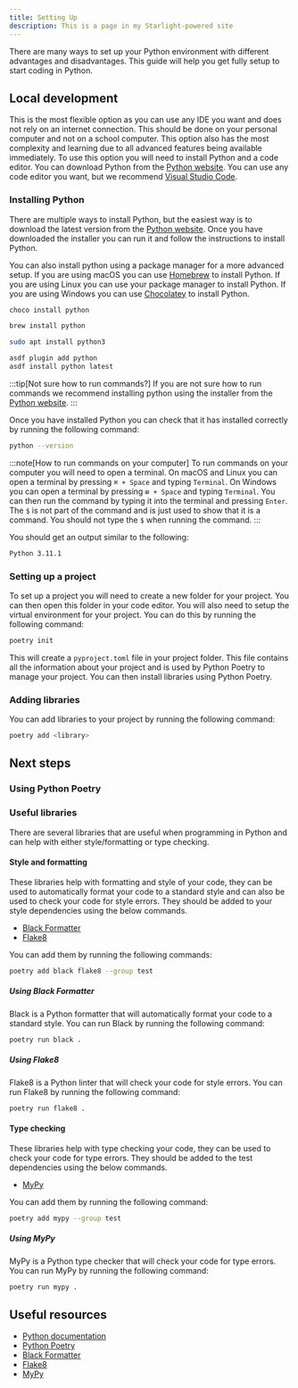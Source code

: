 ```yaml
---
title: Setting Up
description: This is a page in my Starlight-powered site
---
```



There are many ways to set up your Python environment with different advantages and disadvantages. This guide will help you get fully setup to start coding in Python.

## Local development

This is the most flexible option as you can use any IDE you want and does not rely on an internet connection. This should be done on your personal computer and not on a school computer. This option also has the most complexity and learning due to all advanced features being available immediately. To use this option you will need to install Python and a code editor. You can download Python from the [Python website](https://www.python.org/downloads/). You can use any code editor you want, but we recommend [Visual Studio Code](https://code.visualstudio.com/).

### Installing Python

There are multiple ways to install Python, but the easiest way is to download the latest version from the [Python website](https://www.python.org/downloads/). Once you have downloaded the installer you can run it and follow the instructions to install Python.

You can also install python using a package manager for a more advanced setup. If you are using macOS you can use [Homebrew](https://brew.sh) to install Python. If you are using Linux you can use your package manager to install Python. If you are using Windows you can use [Chocolatey](https://chocolatey.org) to install Python.

<Tabs>

<TabItem label="Chocolatey">

```sh
choco install python
```

</TabItem>
<TabItem label="Homebrew">

```sh
brew install python
```

</TabItem>
<TabItem label="Linux">

```sh
sudo apt install python3
```

</TabItem>
<TabItem label="asdf">

```sh
asdf plugin add python
asdf install python latest
```

</TabItem>
</Tabs>

:::tip[Not sure how to run commands?]
If you are not sure how to run commands we recommend installing python using the installer from the [Python website](https://www.python.org/downloads/).
:::

Once you have installed Python you can check that it has installed correctly by running the following command:

```sh
python --version
```

:::note[How to run commands on your computer]
To run commands on your computer you will need to open a terminal. On macOS and Linux you can open a terminal by pressing `⌘ + Space` and typing `Terminal`. On Windows you can open a terminal by pressing `⊞ + Space` and typing `Terminal`. You can then run the command by typing it into the terminal and pressing `Enter`. The `$` is not part of the command and is just used to show that it is a command. You should not type the `$` when running the command.
:::

You should get an output similar to the following:

```sh
Python 3.11.1
```

### Setting up a project

To set up a project you will need to create a new folder for your project. You can then open this folder in your code editor. You will also need to setup the virtual environment for your project. You can do this by running the following command:

```sh
poetry init
```

This will create a `pyproject.toml` file in your project folder. This file contains all the information about your project and is used by Python Poetry to manage your project. You can then install libraries using Python Poetry.

### Adding libraries

You can add libraries to your project by running the following command:

```sh
poetry add <library>
```

## Next steps

### Using Python Poetry

### Useful libraries

There are several libraries that are useful when programming in Python and can help with either style/formatting or type checking.

#### Style and formatting

These libraries help with formatting and style of your code, they can be used to automatically format your code to a standard style and can also be used to check your code for style errors. They should be added to your style dependencies using the below commands.

- [Black Formatter](https://black.readthedocs.io/en/stable/)
- [Flake8](https://flake8.pycqa.org/en/latest/)

You can add them by running the following commands:

```sh
poetry add black flake8 --group test
```

##### Using Black Formatter

Black is a Python formatter that will automatically format your code to a standard style. You can run Black by running the following command:

```sh
poetry run black .
```

##### Using Flake8

Flake8 is a Python linter that will check your code for style errors. You can run Flake8 by running the following command:

```sh
poetry run flake8 .
```

#### Type checking

These libraries help with type checking your code, they can be used to check your code for type errors. They should be added to the test dependencies using the below commands.

- [MyPy](https://mypy.readthedocs.io/en/stable/)

You can add them by running the following command:

```sh
poetry add mypy --group test
```

##### Using MyPy

MyPy is a Python type checker that will check your code for type errors. You can run MyPy by running the following command:

```sh
poetry run mypy .
```

## Useful resources

- [Python documentation](https://docs.python.org/3/)
- [Python Poetry](https://python-poetry.org)
- [Black Formatter](https://black.readthedocs.io/en/stable/)
- [Flake8](https://flake8.pycqa.org/en/latest/)
- [MyPy](https://mypy.readthedocs.io/en/stable/)
